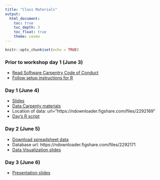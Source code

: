 ```yaml
---
title: "Class Materials"
output: 
  html_document:
    toc: true
    toc_depth: 3
    toc_float: true
    theme: cosmo
---
```


```r
knitr::opts_chunk$set(echo = TRUE)
```

### Prior to workshop day 1 (June 3)
* [Read Software Carpentry Code of Conduct](https://docs.carpentries.org/topic_folders/policies/code-of-conduct.html)
* [Follow setup instructions for R](https://datacarpentry.org/r-socialsci/setup.html)

### Day 1 (June 4)
* [Slides](https://docs.google.com/presentation/d/1l-84JaWBtBrbY-ts3rnKypRLO8YF0skyCHQfkhMPWZE/edit?usp=sharing)
* [Data Carpenty materials](https://datacarpentry.org/R-ecology-lesson/index.html)
* Location of data: url="https://ndownloader.figshare.com/files/2292169"
* [Day's R script](https://github.com/rachelss/LaSabana_Genomics/blob/master/DataCarpentry/portal_project.R)

### Day 2 (June 5)
* [Download spreadsheet data](https://ndownloader.figshare.com/files/2252083)
* Database url: https://ndownloader.figshare.com/files/2292171
* [Data Visualization slides](dataviz.html)

### Day 3 (June 6)
* [Presentation slides](https://docs.google.com/presentation/d/1JFtv-pxMjxIgRpnd86MfBY8mKY3enDpuSolzaIwh1-0/edit?usp=sharing)
